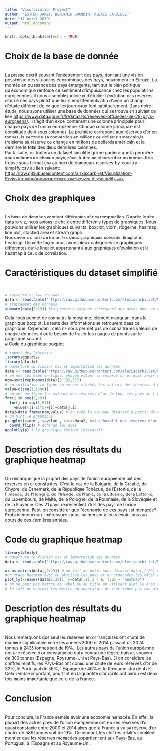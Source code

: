 ```yaml
---
title: "Visualization Project"
author: "ESTHER JAMET, BENJAMIN GRONDIN, ALEXIS CARBILLET"
date: "17 avril 2019"
output: html_document
---
```


```r
knitr::opts_chunk$set(echo = TRUE)
```

# Choix de la base de donnée
<br>
La presse décrit souvent l'endettement des pays, donnant une vision pessimiste des situations économiques des pays, notamment en Europe. La montée en puissance des pays émergents, tant sur le plan politique qu'économique renforce ce sentiment d'impuissance chez les populations européennes. Il nous a semblé judicieux d'étudier l'évolution des réserves d'or de ces pays plutôt que leurs endettements afin d'avoir un champ d'étude différent de ce que les journeaux font habituellement.
Dans notre étude, nous avons utiliser une base de données qui se trouve en suivant ce lien:<https://www.data.gouv.fr/fr/datasets/reserves-officielles-de-28-pays-europeens/>. Il s'agit d'un excel contenant une colonne principale pour chaque pays de l'union européenne. Chaque colonne principale est constituée de 4 sous colonnes. La première correpond aux réserves d'or en tonnes, la seconde sa conversion en millions de dollards américain,la troisième sa réserve de change en millions de dollards américain et la dernière le total des deux dernières colonnes.
<br>
Par la suite, on traitera un dataset simplifié qui ne gardera que la permière sous colonne de chaque pays, c'est-à-dire sa réserve d'or en tonnes. Il se trouve sous format csv au nom de european-reserves-by-country-simplify.csv au lien suivant: <https://raw.githubusercontent.com/alexiscarbillet/Visualization-Project/master/european-reserves-by-country-simplify.csv>
<br>

# Choix des graphiques
<br>
La base de données contient différentes séries temporelles. D'après le site data to viz, nous avions le choix entre différents types de graphiques. Nous pouvions utiliser les graphiques suivants: boxplot, violin, ridgeline, heatmap, line plot, stacked area et stream graph.
<br>
Nous avons choisi de traiter les deux graphiques suivants: lineplot et heatmap. De cette façon nous avons deux catégories de graphiques différentes car le lineplot appartenant à aux graphiques d'évolution et le heatmap à ceux de corrélation.
<br>

# Caractéristiques du dataset simplifié
<br>
```r
# importation les données
data <- read.table("https://raw.githubusercontent.com/alexiscarbillet/Visualization-Project/master/european-reserves-by-country-simplify.csv", header=TRUE, sep=";")
# traitement des données
summary(data[2:29]) #la première colonne correspond aux dates donc on a pas besoin de les traiter dans ce cas
```
Cela nous permet de connaitre la moyenne, élément manquant dans le graphique boxplot. Le reste des informations se retrouvent dans ce graphique. Cependant, cela ne nous permet pas de connaitre les valeurs de chaque données d'où le besoin de tracer les nuages de points sur le graphique suivant.
<br>
# Code du graphique boxplot
```r
# import des libraries
library(ggplot2)
library(plotly)
# ouverture du fichier csv et importation des données
data <- read.table("https://raw.githubusercontent.com/alexiscarbillet/Visualization-Project/master/european-reserves-by-country-simplify.csv", header=TRUE, sep=";")
# on met les noms en ligne, chaque valeur de réserve en or doit avoir un nom associé qui est celui de son pays
nom=sort(rep(names(data)[2:29],57)) 
# on initialise la ligne où seront stockés les valeurs des réserves d'or de tous les pays de l'union européenne
value=c(seq(1,1596))
# on met en ligne les valeurs des réserves d'or de tous les pays de l'union européenne
for(i in seq(2,29))
  for(j in seq(1,57))
    value[((i-2)*57+j)]=data[j,i]
data2=data.frame(nom,value) # on créé le nouveau datatset à partir de nom et value
# on plot le graphique
p<-qplot(x=nom , y=value , data=data2, main="boxplot des réserves d'or en tonnes selon les pays de l'UE", xlab="Nom du pays", ylab="quantité d'or en tonnes",geom=c("boxplot","jitter"))+
  coord_flip() # échange les axes
ggplotly(p) # le graphique devient interactif
```

# Description des résultats du graphique heatmap
<br>
On remarque que la plupart des pays de l'union européenne ont des réserves en or constantes. C'est le cas de la Bulgarie, de la Croatie, de Chypre, du Danemark, de la République Tchèque, de l'Estonie, de la Finlande, de l'Hongrie, de l'Irlande, de l'Italie, de la Lituanie, de la Lettonie, du Luxembours, de Malte, de la Pologne, de la Roumanie, de la Slovéquie et de la Slovénie.
Ces 21 pays représentent 75% des pays de l'union européenne. Peut-on considérer que l'économie de ces pays est menacée? Probablement non. Intéressons-nous maintenant à leurs évolutions aux cours de ces dernières années.
<br>

# Code du graphique heatmap
```r
library(plotly)
# ouverture du fichier csv et importation des données
data <- read.table("https://raw.githubusercontent.com/alexiscarbillet/Visualization-Project/master/european-reserves-by-country-simplify.csv", header=TRUE, sep=";")

a<-as.matrix(data[,2:29]) # on fait de notre sous dataset data[,2:29] une matrice, la première colonne sera utilisée pour l'axe des ordonnées
#on trace heatmap avec en abscisse les pays et en ordonnées les dates de mesure des réserves d'or des différents pays
plot_ly(x=names(data[2:29]), y=data[,1],z = a, type = "heatmap")
# on ne peut pas mettre de label ou de titre en utilsant plot_ly d'où le fait qu'il n'y en ait pas
# le fait de vouloir les mettre en annotation ne fonctionne pas non plus (ils ne sont pas aux endroits souhaités)
```

# Description des résultats du graphique heatmap
<br>
Nous remarquons que seul les réserves en or françaises ont chuté de manière significative entre les années 2000 et 2014 passant de 3024 tonnes à 2435 tonnes soit de 19%.. Les autres pays de l'union européenne ont une réserve d'or constante ou qui a connu une légère baisse, souvent de 300 tonnes (Espagne, Royaume-Uni et Pays-Bas). 
Si on considère les chiffres relatifs, les Pays-Bas ont connu une chute de leurs réserves d'or de 33%, le Portugual de 36%, l'Espagne de 46% et le Royaume-Uni de 47%. Cela semble important, pourtant en la quantité d'or qu'ils ont perdu est deux fois moins importante que celle de la France. 
<br>

# Conclusion
<br>
Pour conclure, la France semble avoir une économie menacée. En effet, la plupart des autres pays de l'union européenne ont eu des réserves d'or quasi constante entre 2000 et 2014 alors que la France a vu sa réserve d'or chuter de 589 tonnes soit de 19%. Cependant, les chiffres relatifs semblent montrer que les réserves menacées appartiennent aux Pays-Bas, au Portugual, à l'Espagne et au Royaume-Uni.
<br>